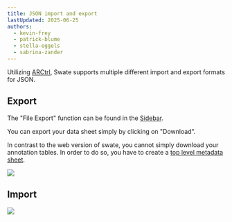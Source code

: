 ```yaml
---
title: JSON import and export
lastUpdated: 2025-06-25
authors: 
  - kevin-frey
  - patrick-blume
  - stella-eggels
  - sabrina-zander
---
```



Utilizing [ARCtrl](https://github.com/nfdi4plants/ARCtrl), Swate supports multiple different import and export formats for JSON. 

## Export

The "File Export" function can be found in the <a href={SwateOverview.src} target="_blank">Sidebar</a>.

<Tabs syncKey="swateHost">
<TabItem label="Browser">

You can export your data sheet simply by clicking on "Download".

</TabItem>
<TabItem label="Excel">

In contrast to the web version of swate, you cannot simply download your annotation tables.
In order to do so, you have to create a [top level metadata sheet](/nfdi4plants.knowledgebase/swate/top-level-metadata).

</TabItem>
</Tabs>

![](@images/swate/json-export.png)



## Import 

![](@images/swate/json-import.png)

